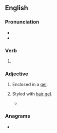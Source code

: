 ==English==

===Pronunciation===
* {{IPA|en|/d͡ʒɛld/}}
* {{rhymes|en|ɛld|s=1}}

===Verb===
{{head|en|verb form}}

# {{en-past of|gel}}

===Adjective===
{{en-adj|-}}

# Enclosed in a [[gel]].
#: {{rfex|en}}
# {{lb|en|of hair}} Styled with [[hair gel]].
#* {{quote-journal|en|date=2022-10-02|author=Cara Schacter|title=My Year of Stress and Constipation|journal={{w|The New York Times}}|url=https://www.nytimes.com/2022/10/02/style/self-care/my-year-of-stress-and-constipation.html|passage=In May, I go to a gastroenterologist. He has a signet pinkie ring and '''gelled''' hair.}}

===Anagrams===
* {{anagrams|en|a=deegll|Edgell}}

{{C|en|Hair}}